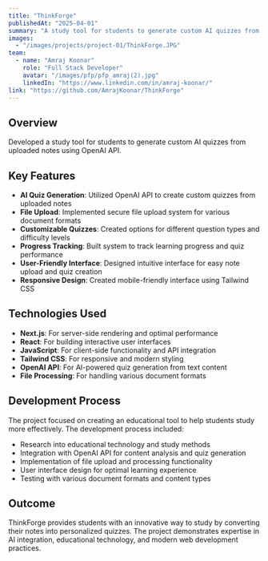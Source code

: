 ```yaml
---
title: "ThinkForge"
publishedAt: "2025-04-01"
summary: "A study tool for students to generate custom AI quizzes from uploaded notes using OpenAI API."
images:
  - "/images/projects/project-01/ThinkForge.JPG"
team:
  - name: "Amraj Koonar"
    role: "Full Stack Developer"
    avatar: "/images/pfp/pfp_amraj(2).jpg"
    linkedIn: "https://www.linkedin.com/in/amraj-koonar/"
link: "https://github.com/AmrajKoonar/ThinkForge"
---
```


## Overview

Developed a study tool for students to generate custom AI quizzes from uploaded notes using OpenAI API.

## Key Features

- **AI Quiz Generation**: Utilized OpenAI API to create custom quizzes from uploaded notes
- **File Upload**: Implemented secure file upload system for various document formats
- **Customizable Quizzes**: Created options for different question types and difficulty levels
- **Progress Tracking**: Built system to track learning progress and quiz performance
- **User-Friendly Interface**: Designed intuitive interface for easy note upload and quiz creation
- **Responsive Design**: Created mobile-friendly interface using Tailwind CSS

## Technologies Used

- **Next.js**: For server-side rendering and optimal performance
- **React**: For building interactive user interfaces
- **JavaScript**: For client-side functionality and API integration
- **Tailwind CSS**: For responsive and modern styling
- **OpenAI API**: For AI-powered quiz generation from text content
- **File Processing**: For handling various document formats

## Development Process

The project focused on creating an educational tool to help students study more effectively. The development process included:

- Research into educational technology and study methods
- Integration with OpenAI API for content analysis and quiz generation
- Implementation of file upload and processing functionality
- User interface design for optimal learning experience
- Testing with various document formats and content types

## Outcome

ThinkForge provides students with an innovative way to study by converting their notes into personalized quizzes. The project demonstrates expertise in AI integration, educational technology, and modern web development practices. 